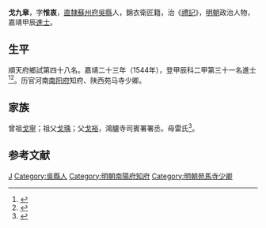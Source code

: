 {{明清人物信息框
| 姓名 = 戈九章
| 原名 =
| 圖片名稱= 
| 圖片大小 =
| 圖片說明 = 
| 最高職務 = 陝西苑馬寺少卿
| 國家 = 大明 
| 爵位 =
| 籍貫 = [[南直隸|直隸]][[蘇州府|蘇州府]][[吳縣|吳縣]]
| 族裔 = 
| 字號 = 字惟衷
| 諡號 =
| 出生日期 = 十月初六日
| 出生地點 = 
| 逝世日期 = 卒年不詳 
| 逝世地點 =
| 墓葬 =
| 配偶 = 葉氏、杜氏
| 親屬 = 曾祖[[戈寧|戈寧]]，祖[[戈瑀|戈瑀]]，父[[戈裕|戈裕]]，母雷氏
| 出身 =
* 嘉靖二十三年甲辰科進士出身
| 經歷 =
| 著作 =  
}}
'''戈九章'''{{BD|1513年||？年||G}}，字'''惟衷'''，[[南直隸|直隸]][[蘇州府|蘇州府]][[吳縣|吳縣]]人，錦衣衛匠籍，治《[[禮記|禮記]]》，[[明朝|明朝]]政治人物，嘉靖甲辰[[進士|進士]]。

== 生平 ==
順天府鄉試第四十八名。嘉靖二十三年（1544年），登甲辰科二甲第三十一名進士<ref>{{Cite book|title=《皇明贡举考》卷五|author=[[张朝瑞|张朝瑞]]|publisher=《续修四库全书》史部第828册|year=|isbn=|location=|pages=}}</ref><ref>{{Cite book|title=贡举志五种 上|author=鲁小俊，江俊伟著|publisher=武汉大学出版社|year=2009|isbn=978-7-307-07043-1|location=武汉|pages=}}</ref>。历官河南[[南阳府|南阳府]]知府、陕西苑马寺少卿。

== 家族 ==
曾祖[[戈寧|戈寧]]；祖父[[戈瑀|戈瑀]]；父[[戈裕|戈裕]]，鴻臚寺司賓署署丞。母雷氏<ref>{{Cite book|title=天一阁藏明代科举录选刊 登科录 点校本|author=龚延明主编|publisher=宁波出版社|year=2016|isbn=978-7-5526-2320-8|location=宁波|pages=|quote=《天一閣藏明代科舉錄選刊.登科錄》之《嘉靖二十三年甲辰科進士登科錄》}}</ref>。

==参考文献==
{{reflist}}

{{嘉靖二十三年甲辰科殿試金榜}}

{{Authority control}}
{{DEFAULTSORT:Ge戈}}
[[Category:戈姓|J]]
[[Category:吳縣人|Category:吳縣人]]
[[Category:明朝南陽府知府|Category:明朝南陽府知府]]
[[Category:明朝苑馬寺少卿|Category:明朝苑馬寺少卿]]